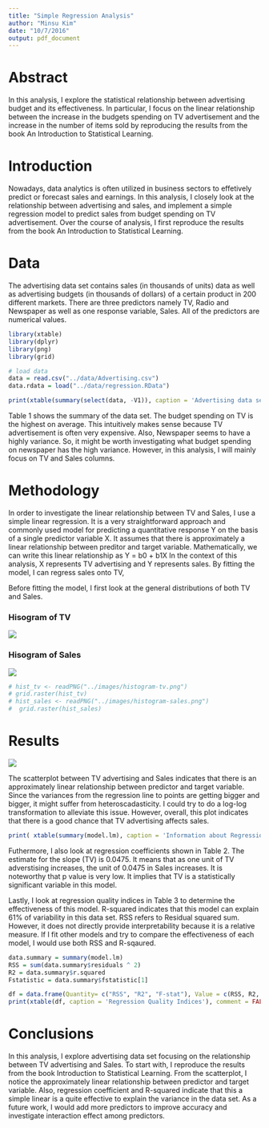 ```yaml
---
title: "Simple Regression Analysis"
author: "Minsu Kim"
date: "10/7/2016"
output: pdf_document
---
```


# Abstract

In this analysis, I explore the statistical relationship between advertising budget and its effectiveness. In particular, I focus on the linear relationship between the increase in the budgets spending on TV advertisement and the increase in the number of items sold by reproducing the results from the book An Introduction to Statistical Learning. 

# Introduction

Nowadays, data analytics is often utilized in business sectors to effetively predict or forecast sales and earnings. In this analysis, I closely look at the relationship between advertising and sales, and implement a simple regression model to predict sales from budget spending on TV advertisement. Over the course of analysis, I first reproduce the results from the book An Introduction to Statistical Learning. 

# Data

The advertising data set contains sales (in thousands of units) data as well as advertising budgets (in thousands of dollars) of a certain product in 200 different markets. There are three predictors namely TV, Radio and Newspaper as well as one response variable, Sales. All of the predictors are numerical values.

```r
library(xtable)
library(dplyr)
library(png)
library(grid)

# load data
data = read.csv("../data/Advertising.csv")
data.rdata = load("../data/regression.RData")

print(xtable(summary(select(data, -V1)), caption = 'Advertising data set'), comment = FALSE, caption.placement = 'top')

```

Table 1 shows the summary of the data set. The budget spending on TV is the highest on average. This intuitively makes sense because TV advertisement is often very expensive. Also, Newspaper seems to have a highly variance. So, it might be worth investigating what budget spending on newspaper has the high variance. However, in this analysis, I will mainly focus on TV and Sales columns.

# Methodology

In order to investigate the linear relationship between TV and Sales, I use a simple linear regression. It is a very straightforward approach and commonly used model for predicting a quantitative response Y on the basis of a single predictor variable X. It assumes that there is approximately a linear relationship between preditor and target variable. Mathematically, we can write this linear relationship as Y = b0 + b1X
In the context of this analysis, X represents TV advertising and Y represents sales. By fitting the model, I can regress sales onto TV, 

Before fitting the model, I first look at the general distributions of both TV and Sales. 

### Hisogram of TV

![](../images/histogram-tv.png)

### Hisogram of Sales

![](../images/histogram-sales.png)


```r

# hist_tv <- readPNG("../images/histogram-tv.png")
# grid.raster(hist_tv)
# hist_sales <- readPNG("../images/histogram-sales.png")
#  grid.raster(hist_sales)
```

# Results

![](../images/scatterplot-tv-sales.png)

The scatterplot between TV advertising and Sales indicates that there is an approximately linear relationship between predictor and target variable. Since the variances from the regression line to points are getting bigger and bigger, it might suffer from heteroscadasticity. I could try to do a log-log transformation to alleviate this issue. However, overall, this plot indicates that there is a good chance that TV advertising affects sales.

```r

print( xtable(summary(model.lm), caption = 'Information about Regression Coefficients'), comment = FALSE, caption.placement = 'top')
```

Futhermore, I also look at regression coefficients shown in Table 2. The estimate for the slope (TV) is 0.0475. It means that as one unit of TV adverstising increases, the unit of 0.0475 in Sales increases. It is noteworthy that p value is very low. It implies that TV is a statistically significant variable in this model.

Lastly, I look at regression quality indices in Table 3 to determine the effectiveness of this model. R-squared indicates that this model can explain 61% of variability in this data set. RSS refers to Residual squared sum. However, it does not directly provide interpretability because it is a relative measure. If I fit other models and try to compare the effectiveness of each model, I would use both RSS and R-sqaured.

```r

data.summary = summary(model.lm)
RSS = sum(data.summary$residuals ^ 2)
R2 = data.summary$r.squared
Fstatistic = data.summary$fstatistic[1]

df = data.frame(Quantity= c("RSS", "R2", "F-stat"), Value = c(RSS, R2, Fstatistic))
print(xtable(df, caption = 'Regression Quality Indices'), comment = FALSE, include.rownames=FALSE, caption.placement = 'top')
```

# Conclusions

In this analysis, I explore advertising data set focusing on the relationship between TV advertising and Sales. To start with, I reproduce the results from the book Introduction to Statistical Learning. From the scatterplot, I notice the approximately linear relationship between predictor and target variable. Also, regression coefficient and R-squared indicate that this a simple linear is a quite effective to explain the variance in the data set. As a future work, I would add more predictors to improve accuracy and investigate interaction effect among predictors.
